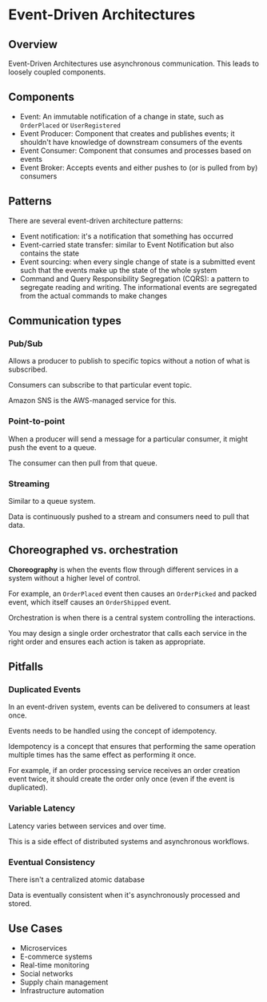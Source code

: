 # Event-Driven Architectures

## Overview

Event-Driven Architectures use asynchronous communication. This leads to loosely coupled components.


## Components

- Event: An immutable notification of a change in state, such as `OrderPlaced` or `UserRegistered`
- Event Producer: Component that creates and publishes events; it shouldn't have knowledge of downstream consumers of the events
- Event Consumer: Component that consumes and processes based on events
- Event Broker: Accepts events and either pushes to (or is pulled from by) consumers


## Patterns

There are several event-driven architecture patterns:
- Event notification: it's a notification that something has occurred
- Event-carried state transfer: similar to Event Notification but also contains the state
- Event sourcing: when every single change of state  is a submitted event such that the events make up the state of the whole system
- Command and Query Responsibility Segregation (CQRS): a pattern to segregate reading and writing. The informational events are segregated from the actual commands to make changes


## Communication types

### Pub/Sub

Allows a producer to publish to specific topics without a notion of what is subscribed.

Consumers can subscribe to that particular event topic.

Amazon SNS is the AWS-managed service for this.


### Point-to-point

When a producer will send a message for a particular consumer, it might push the event to a queue.

The consumer can then pull from that queue.


### Streaming

Similar to a queue system.

Data is continuously pushed to a stream and consumers need to pull that data.


## Choreographed vs. orchestration

**Choreography** is when the events flow through different services in a system without a higher level of control.

For example, an `OrderPlaced` event then causes
an `OrderPicked` and packed event,
which itself causes an `OrderShipped` event.

Orchestration is when there is a central system
controlling the interactions.

You may design a single order orchestrator that calls each service in the right order and ensures each action is taken as appropriate.


## Pitfalls

### Duplicated Events

In an event-driven system, events can be delivered to consumers at least once.

Events needs to be handled using the concept of idempotency.

Idempotency is a concept that ensures that performing the same operation multiple times has the same effect as performing it once.

For example, if an order processing service receives an order creation event twice, it should create the order only once (even if the event is duplicated).

### Variable Latency

Latency varies between services and over time.

This is a side effect of distributed systems and asynchronous workflows.

### Eventual Consistency

There isn't a centralized atomic database

Data is eventually consistent when it's asynchronously processed and stored.


## Use Cases

- Microservices
- E-commerce systems
- Real-time monitoring
- Social networks
- Supply chain management
- Infrastructure automation
